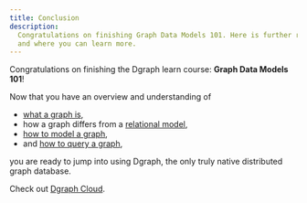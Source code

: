 ```yaml
---
title: Conclusion
description:
  Congratulations on finishing Graph Data Models 101. Here is further reading
  and where you can learn more.
---
```


Congratulations on finishing the Dgraph learn course: **Graph Data Models 101**!

Now that you have an overview and understanding of

- [what a graph is](./01-dm-101-introduction),
- how a graph differs from a [relational model](./02-relational-data-model),
- [how to model a graph](./03-graph-data-model),
- and [how to query a graph](./05-graph-query),

you are ready to jump into using Dgraph, the only truly native distributed graph
database.

Check out [Dgraph Cloud](https://dgraph.io/cloud).
